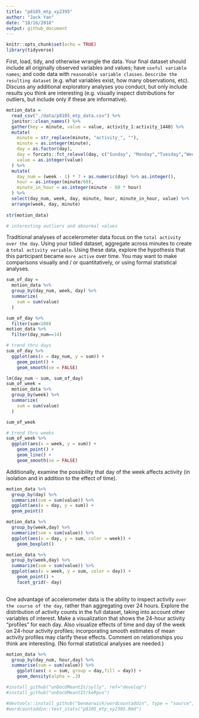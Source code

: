 ```yaml
---
title: "p8105_mtp_xy2395"
author: "Jack Yan"
date: "10/16/2018"
output: github_document
---
```


```r
knitr::opts_chunk$set(echo = TRUE)
library(tidyverse)
```
First, load, tidy, and otherwise wrangle the data. Your final dataset should include all originally observed variables and values; have `useful variable names`; and code data with `reasonable variable classes`. `Describe the resulting dataset` (e.g. what variables exist, how many observations, etc). Discuss any additional exploratory analyses you conduct, but only include results you think are interesting (e.g. visually inspect distributions for outliers, but include only if these are informative).
```r
motion_data = 
  read_csv("./data/p8105_mtp_data.csv") %>% 
  janitor::clean_names() %>% 
  gather(key = minute, value = value, activity_1:activity_1440) %>% 
  mutate(
    minute = str_replace(minute, "activity_", ""),
    minute = as.integer(minute),
    day = as.factor(day),
    day = forcats::fct_relevel(day, c("Sunday", "Monday","Tuesday","Wednesday","Thursday","Friday","Saturday")),
    value = as.integer(value)
  ) %>% 
  mutate(
    day_num = (week - 1) * 7 + as.numeric(day) %>% as.integer(),
    hour = as.integer(minute/60),
    minute_in_hour = as.integer(minute - 60 * hour)
  ) %>% 
  select(day_num, week, day, minute, hour, minute_in_hour, value) %>% 
  arrange(week, day, minute) 
  
str(motion_data)
```

```r
# interesting outliers and abnormal values


```

Traditional analyses of accelerometer data focus on the `total activity over the day`. Using your tidied dataset, aggregate across minutes to create a `total activity variable`. Using these data, explore the hypothesis that this participant became `more active` over time. You may want to make comparisons visually and / or quantitatively, or using formal statistical analyses. 

```r
sum_of_day = 
  motion_data %>% 
  group_by(day_num, week, day) %>% 
  summarize(
    sum = sum(value)
  )

sum_of_day %>% 
  filter(sum<100)
motion_data %>% 
  filter(day_num==14)

# trend thru days
sum_of_day %>% 
  ggplot(aes(x = day_num, y = sum)) +
    geom_point() +
    geom_smooth(se = FALSE)

lm(day_num ~ sum, sum_of_day)
sum_of_week = 
  motion_data %>% 
  group_by(week) %>% 
  summarize(
    sum = sum(value)
  )

sum_of_week

# trend thru weeks
sum_of_week %>% 
  ggplot(aes(x = week, y = sum)) +
    geom_point() +
    geom_line() +
    geom_smooth(se = FALSE)

```


Additionally, examine the possibility that day of the week affects activity (in isolation and in addition to the effect of time).

```r
motion_data %>% 
  group_by(day) %>% 
  summarize(sum = sum(value)) %>% 
  ggplot(aes(x = day, y = sum)) +
  geom_point()

motion_data %>% 
  group_by(week,day) %>%
  summarize(sum = sum(value)) %>% 
  ggplot(aes(x = day, y = sum, color = week)) +
    geom_boxplot()

motion_data %>% 
  group_by(week,day) %>%
  summarize(sum = sum(value)) %>% 
  ggplot(aes(x = week, y = sum, color = day)) +
    geom_point() +
    facet_grid(~ day)
  
```

One advantage of accelerometer data is the ability to inspect activity `over the course of the day`, rather than aggregating over 24 hours. Explore the distribution of activity counts in the full dataset, taking into account other variables of interest.
Make a visualization that shows the 24-hour activity “profiles” for each day. 
Also visualize effects of time and day of the week on 24-hour activity profiles; incorporating smooth estimates of mean activity profiles may clarify these effects. Comment on relationships you think are interesting. (No formal statistical analyses are needed.)


```r
motion_data %>% 
  group_by(day_num, hour,day) %>% 
  summarise(sum = sum(value)) %>% 
    ggplot(aes( x = sum, group = day,fill = day)) +
    geom_density(alpha = .3)
```



```r
#install_github("unDocUMeantIt/sylly", ref="develop")
#install_github("unDocUMeantIt/koRpus")

#devtools::install_github("benmarwick/wordcountaddin", type = "source", dependencies = TRUE,force=TRUE)
#wordcountaddin::text_stats("p8105_mtp_xy2395.Rmd")
```

